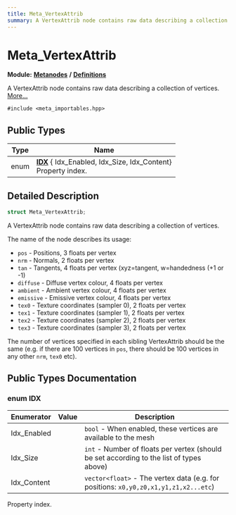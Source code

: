 ```yaml
---
title: Meta_VertexAttrib
summary: A VertexAttrib node contains raw data describing a collection of vertices. 
---
```


# Meta_VertexAttrib

**Module:** **[Metanodes](../../modules/metanodes/index.mdx)** **/** **[Definitions](../../modules/metanodes/definitions.mdx)**

A VertexAttrib node contains raw data describing a collection of vertices.  [More...](#detailed-description)

`#include <meta_importables.hpp>`

## Public Types

| Type           | Name           |
| -------------- | -------------- |
| enum| **[IDX](#enum-idx)** { Idx_Enabled, Idx_Size, Idx_Content}<br />Property index.  |

## Detailed Description

```cpp
struct Meta_VertexAttrib;
```

A VertexAttrib node contains raw data describing a collection of vertices. 

The name of the node describes its usage:

* `pos` - Positions, 3 floats per vertex
* `nrm` - Normals, 2 floats per vertex
* `tan` - Tangents, 4 floats per vertex (xyz=tangent, w=handedness (+1 or -1)
* `diffuse` - Diffuse vertex colour, 4 floats per vertex
* `ambient` - Ambient vertex colour, 4 floats per vertex
* `emissive` - Emissive vertex colour, 4 floats per vertex
* `tex0` - Texture coordinates (sampler 0), 2 floats per vertex
* `tex1` - Texture coordinates (sampler 1), 2 floats per vertex
* `tex2` - Texture coordinates (sampler 2), 2 floats per vertex
* `tex3` - Texture coordinates (sampler 3), 2 floats per vertex

The number of vertices specified in each sibling VertexAttrib should be the same (e.g. if there are 100 vertices in `pos`, there should be 100 vertices in any other `nrm`, `tex0` etc). 

## Public Types Documentation

### enum IDX

| Enumerator | Value | Description |
| ---------- | ----- | ----------- |
| Idx_Enabled | | `bool` - When enabled, these vertices are available to the mesh   |
| Idx_Size | | `int` - Number of floats per vertex (should be set according to the list of types above)   |
| Idx_Content | | `vector<float>` - The vertex data (e.g. for positions: `x0,y0,z0,x1,y1,z1,x2...etc`)   |

Property index. 
